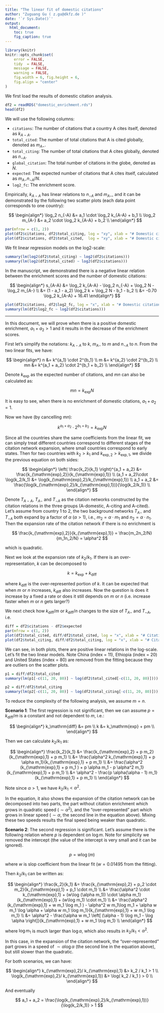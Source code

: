 ```yaml
---
title: "The linear fit of domestic citations"
author: "Zuguang Gu ( z.gu@dkfz.de )"
date: '`r Sys.Date()`'
output: 
  html_document:
    toc: true
    fig_caption: true
---
```


```r
library(knitr)
knitr::opts_chunk$set(
    error = FALSE,
    tidy  = FALSE,
    message = FALSE,
    warning = FALSE,
    fig.width = 6, fig.height = 6,
    fig.align = "center"
)
```

We first load the results of domestic citation analysis.

```r
df2 = readRDS("domestic_enrichment.rds")
head(df2)
```

We will use the following columns:

- `citations`: The number of citations that a country A cites itself, denoted as $k_{A-A}$.
- `total_cited`: The number of total citations that A is cited globally, denoted as $m_{A-}$.
- `total_citing`: The number of total citations that A cites globally, denoted as $n_{-A}$.
- `global_citation`: The total number of citations in the globe, denoted as $N$.
- `expected`: The expected number of citations that A cites itself, calculated as $m_{A-}n_{-A}/N$.
- `log2_fc`: The enrichment score.


Empirically, $k_{A-A}$ has linear relations to $n_{-A}$ and $m_{A-}$, and it can be demonstrated by the following
two scatter plots (each data point corresponds to one country):

$$
\begin{align*}
\log_2 n_{-A} &= a_1 \cdot \log_2 k_{A-A} + b_1 \\
\log_2 m_{A-} &= a_2 \cdot \log_2 k_{A-A} + b_2 \\
\end{align*}
$$


```r
par(mfrow = c(1, 2))
plot(df2$citations, df2$total_citing, log = "xy", xlab = "# Domestic citations", ylab = "# Citations A cites")
plot(df2$citations, df2$total_cited,  log = "xy", xlab = "# Domestic citations", ylab = "# Citations A is cited")
```

We fit linear regression models on the log2-scale:

```r
summary(lm(log2(df2$total_citing) ~ log2(df2$citations)))
summary(lm(log2(df2$total_cited) ~ log2(df2$citations)))
```

In the manuscript, we demonstrated there is a negative linear relation between the enrichment scores and the number
of domestic citations:

$$
\begin{align*}
s_{A-A} &= \log_2 k_{A-A} - \log_2 n_{-A} + \log_2 N - \log_2 m_{A-} \\
  &= (1 - a_1 - a_2) \log_2 k + \log_2 N - b_1 - b_2 \\
  &= -0.70 \log_2 k_{A-A} + 16.41
\end{align*}
$$


```r
plot(df2$citations, df2$log2_fc, log = "x", xlab = "# Domestic citations", ylab = "Enrichment scores")
summary(lm(df2$log2_fc ~ log2(df2$citations)))
```

-------------

In this document, we will prove when there is a positive domestic enrichment, $a_1 + a_2 > 1$ and it results in the decrease
of the enrichment scores.

First let's simplify the notations: $k_{A-A}$ to $k$, $m_{A-}$ to $m$ and $n_{-A}$ to $n$. From the two linear fits, we have:


$$
\begin{align*}
n &= k^{a_1} \cdot 2^{b_1} \\
m &= k^{a_2} \cdot 2^{b_2} \\
mn &= k^{a_1 + a_2} \cdot 2^{b_1 + b_2} \\
\end{align*}
$$

Denote $k_\mathrm{exp}$ as the expected number of citations, and $mn$ can also be calculated as:  

$$
mn = k_\mathrm{exp}N
$$

It is easy to see, when there is no enrichment of domestic citations, $a_1 + a_2 = 1$.

Now we have (by cancelling $mn$):

$$
k^{a_1 + a_2} \cdot 2^{b_1 + b_2} = k_\mathrm{exp}N
$$

Since all the countries share the same coefficients from the linear fit, we can simply treat different countries
correspond to different stages of the citation network expansion, where small countries correspond to early states.
Then for two countries with $k_2 > k_1$ and $k_{\mathrm{exp},2} > k_{\mathrm{exp},1}$, we divide the previous equation on both sides:

$$
\begin{align*}
\left( \frac{k_2}{k_1} \right)^{a_1 + a_2} &= \frac{k_{\mathrm{exp},2}}{k_{\mathrm{exp},1}} \\
(a_1 + a_2)\cdot \log(k_2/k_1) &= \log(k_{\mathrm{exp},2}/k_{\mathrm{exp},1}) \\
a_1 + a_2 &= \frac{\log(k_{\mathrm{exp},2}/k_{\mathrm{exp},1})}{\log(k_2/k_1)} \\
\end{align*}
$$

Denote $T_{A-A}$, $T_{A-}$ and $T_{-A}$ as the citation networks constructed by the citation relations in the three groups (A-domestic, A-citing
and A-cited). Let's assume from country 1 to 2, the two background networks $T_{A-}$ and $T_{-A}$ both expand by a factor of $\alpha$ ($\alpha > 1$), i.e., $m_2 = \alpha \cdot m_1$ and $n_2 = \alpha \cdot n_1$. Then the expansion rate of the citation network if there is no enrichment is

$$
\frac{k_{\mathrm{exp},2}}{k_{\mathrm{exp},1}} = \frac{m_2n_2/N}{m_1n_2/N} = \alpha^2
$$

which is quadratic.

Next we look at the expansion rate of $k_2/k_1$. If there is an over-representation, $k$ can be decomposed to

$$k = k_\mathrm{exp} + k_\mathrm{diff}$$

where $k_\mathrm{diff}$ is the over-represented portion of $k$. It can be expected that when $m$ or $n$ increases, $k_\mathrm{diff}$
also increases. Now the question is does it increase by a fixed a rate or does it still depends on $m$ or $n$ (i.e. increase faster when $m$ or $n$ gets larger?)

We next check how $k_\mathrm{diff}/m$ or $k_\mathrm{diff}/n$ changes to the size of $T_{A-}$ and $T_{-A}$, i.e. 


```r
diff = df2$citations - df2$expected
par(mfrow = c(1, 2))
plot(df2$total_cited, diff/df2$total_cited, log = "x", xlab = "# Citations A is cited (m)", ylab = "diff/m")
plot(df2$total_citing, diff/df2$total_citing, log = "x", xlab = "# Citations A cites (n)", ylab = "diff/n")
```

We can see, in both plots, there are positive linear relations in the log-scale. Let's fit the two linear models.
Note China (index = 11), Ethiopia (index = 20) and United States (index = 80) are removed from the fitting because they are outliers on the scatter plots.

```r
p1 = diff/df2$total_cited
summary(lm(p1[-c(11, 20, 80)] ~ log(df2$total_cited[-c(11, 20, 80)])))

p2 = diff/df2$total_citing
summary(lm(p2[-c(11, 20, 80)] ~ log(df2$total_citing[-c(11, 20, 80)])))
```

To reduce the complexity of the following analysis, we assume $m = n$. 

**Scenario 1**: The first regression is not significant, then we can assume $p = k_\mathrm{diff}/m$ is a constant and not dependent to $m$, i.e.:

$$
\begin{align*}
k_\mathrm{diff} &= pm \\
k &= k_\mathrm{exp} + pm \\
\end{align*}
$$

Then we can calculate $k_2/k_1$ as:

$$
\begin{align*}
\frac{k_2}{k_1} &= \frac{k_{\mathrm{exp},2} + p m_2}{k_{\mathrm{exp},1} + p m_1} \\
 &= \frac{\alpha^2 k_{\mathrm{exp},1} + p \alpha m_1}{k_{\mathrm{exp},1} + p m_1} \\
  &= \frac{\alpha^2 (k_{\mathrm{exp},1} + p m_1 ) + p \alpha m_1 - p \alpha^2 m_1}{k_{\mathrm{exp},1} + p m_1} \\
  &= \alpha^2 - \frac{p \alpha(\alpha - 1) m_1}{k_{\mathrm{exp},1} + p m_1} \\ 
\end{align*}
$$

Note since $\alpha > 1$, we have $k_2/k_1 < \alpha^2$.

In the equation, it also shows the expansion of the citation network can be decomposed into two parts, the part without 
citation enrichment which grows in quadratic speed ($\sim \alpha^2$), and the "over-represented" part which grows in linear
speed ($\sim \alpha$, the second line in the equation above). Mixing these two speeds results the final speed being weaker than quadratic.


**Scenario 2**: The second regression is significant. Let's assume there is the following relation where $p$ is dependent on $\log m$. Note for simplicity we 
removed the intercept (the value of the intercept is very small and it can be ignored).

$$
p = w \log(m)
$$

where $w$ is slop coefficient from the linear fit ($w = 0.01495$ from the fitting).

Then $k_2/k_1$ can be written as:

$$
\begin{align*}
\frac{k_2}{k_1} &= \frac{k_{\mathrm{exp},2} + p_2 \cdot m_2}{k_{\mathrm{exp},1} + p_1 \cdot m_1} \\
 &= \frac{\alpha^2 \cdot k_{\mathrm{exp},1} + (w\log (\alpha m_1)) \cdot \alpha m_1}{k_{\mathrm{exp},1} + (w\log m_1) \cdot m_1} \\
  &= \frac{\alpha^2 (k_{\mathrm{exp},1} + w m_1 \log m_1 ) - \alpha^2 w m_1\log m_1 + \alpha w m_1 \log \alpha  + \alpha w m_1 \log m_1}{k_{\mathrm{exp},1} + w m_1 \log m_1} \\
  &= \alpha^2 - \frac{\alpha w m_1 \left[ (\alpha - 1) \log m_1 - \log \alpha \right]}{k_{\mathrm{exp},1} + w m_1 \log m_1} \\ 
\end{align*}
$$

where $\log m_1$ is much larger than $\log \alpha$, which also results in $k_2/k_1 < \alpha^2$.

In this case, in the expansion of the citation network, the "over-represented" part grows in a speed of $\sim \alpha \log \alpha$ (the second line in the equation above), but
still slower than the quadratic.

For both scenarios, we can have:

$$
\begin{align*}
k_{\mathrm{exp},2}/ k_{\mathrm{exp},1} &> k_2 / k_1 > 1 \\
\log(k_{\mathrm{exp},2}/ k_{\mathrm{exp},1}) &> \log( k_2 / k_1 ) > 0 \\
\end{align*}
$$

And eventually 

$$
a_1 + a_2 = \frac{\log(k_{\mathrm{exp},2}/k_{\mathrm{exp},1})}{\log(k_2/k_1)} > 1
$$


<br>
<br>
<br>
<br>
<br>
<br>
<br>
<br>
<br>
